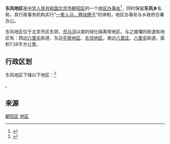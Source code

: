 {{otheruse|东风街道}}
{{中国乡级行政区
|景观照片文件名 = Construction site of New Xinghuo Railway Station (20200518104650).jpg
|景观照片描述 = 建设中的[[北京朝阳站|北京朝阳站]]（已建成）
|汉语拼音 = 
|其他语言 = 
|其他语言名称 = 
|旧称 = 
|地名出处 = 
|位置图文件名 = 
|位置图描述 = 
|自定义图片= 
|建置时间 = 
|政府驻地 = 
|毗邻 = 
|总面积 = 
|总人口 = 
|总人口年份 = 
|户籍人口 = 
|户籍人口年份 = 
|常住人口 = 
|常住人口年份 = 
|人口密度 = 
|GDP = 
|GDP年份 = 
|邮政编码 = 
|电话区号 = 10
|官方网站 = http://dfdq.bjchy.gov.cn/web/623/index.html
|网站名称 = 北京市朝阳区东风地区
|11/01/05/030/000}}

'''东风地区'''是[[中华人民共和国|中华人民共和国]][[北京市|北京市]][[朝阳区_(北京市)|朝阳区]]的一个[[地区办事处|地区办事处]]<ref>{{PRC admin/ref sgc|{{PRC admin/parent|11/01/05/030/000}}}}</ref>，同时保留'''东风乡'''名称，其行政事务机构实行“[[一个机构两块牌子|一套人马，两块牌子]]”的体制，地区办事处与乡政府合署办公。

东风地区位于北京市区东郊，[[亮马河|亮马河]]以南的绿化隔离带地区。与之接壤的街道和地区有：西边[[六里屯|六里屯]]街道、东边[[平房地区|平房地区]]、[[东坝地区|东坝地区]]，南边[[八里庄|八里庄]]、[[六里屯|六里屯]]街道。面积7.38平方公里。

==行政区划==
东风地区下辖以下地区：<ref>{{PRC admin/ref sgc|11/01/05/030/000}}</ref>

{{PRC admin/children|11/01/05/030/000}}。

==来源==
{{Reflist}}

{{北京市朝阳区行政区划}}
{{北京行政区划小作品}}

[[Category:北京市地区|朝阳区]]
[[Category:北京市朝阳区行政区划|地区]]